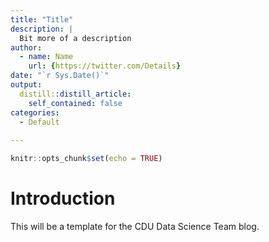 ```yaml
---
title: "Title"
description: |
  Bit more of a description
author:
  - name: Name
    url: {https://twitter.com/Details}
date: "`r Sys.Date()`"
output:
  distill::distill_article:
    self_contained: false
categories:
  - Default
  
--- 
```


```r
knitr::opts_chunk$set(echo = TRUE)
```

# Introduction
This will be a template for the CDU Data Science Team blog.
